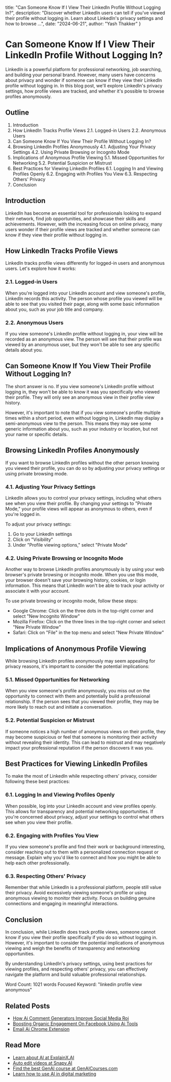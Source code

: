   title: "Can Someone Know If I View Their LinkedIn Profile Without Logging In?",
  description: "Discover whether LinkedIn users can tell if you've viewed their profile without logging in. Learn about LinkedIn's privacy settings and how to browse ...",
  date: "2024-06-21",
  author: "Yash Thakker"
}

# Can Someone Know If I View Their LinkedIn Profile Without Logging In?

LinkedIn is a powerful platform for professional networking, job searching, and building your personal brand. However, many users have concerns about privacy and wonder if someone can know if they view their LinkedIn profile without logging in. In this blog post, we'll explore LinkedIn's privacy settings, how profile views are tracked, and whether it's possible to browse profiles anonymously.

## Outline

1. Introduction
2. How LinkedIn Tracks Profile Views
   2.1. Logged-in Users
   2.2. Anonymous Users
3. Can Someone Know If You View Their Profile Without Logging In?
4. Browsing LinkedIn Profiles Anonymously
   4.1. Adjusting Your Privacy Settings
   4.2. Using Private Browsing or Incognito Mode
5. Implications of Anonymous Profile Viewing
   5.1. Missed Opportunities for Networking
   5.2. Potential Suspicion or Mistrust
6. Best Practices for Viewing LinkedIn Profiles
   6.1. Logging In and Viewing Profiles Openly
   6.2. Engaging with Profiles You View
   6.3. Respecting Others' Privacy
7. Conclusion

## Introduction

LinkedIn has become an essential tool for professionals looking to expand their network, find job opportunities, and showcase their skills and achievements. However, with the increasing focus on online privacy, many users wonder if their profile views are tracked and whether someone can know if they view their profile without logging in.

## How LinkedIn Tracks Profile Views

LinkedIn tracks profile views differently for logged-in users and anonymous users. Let's explore how it works:

### 2.1. Logged-in Users

When you're logged into your LinkedIn account and view someone's profile, LinkedIn records this activity. The person whose profile you viewed will be able to see that you visited their page, along with some basic information about you, such as your job title and company.

### 2.2. Anonymous Users

If you view someone's LinkedIn profile without logging in, your view will be recorded as an anonymous view. The person will see that their profile was viewed by an anonymous user, but they won't be able to see any specific details about you.

## Can Someone Know If You View Their Profile Without Logging In?

The short answer is no. If you view someone's LinkedIn profile without logging in, they won't be able to know it was you specifically who viewed their profile. They will only see an anonymous view in their profile view history.

However, it's important to note that if you view someone's profile multiple times within a short period, even without logging in, LinkedIn may display a semi-anonymous view to the person. This means they may see some generic information about you, such as your industry or location, but not your name or specific details.

## Browsing LinkedIn Profiles Anonymously

If you want to browse LinkedIn profiles without the other person knowing you viewed their profile, you can do so by adjusting your privacy settings or using private browsing mode.

### 4.1. Adjusting Your Privacy Settings

LinkedIn allows you to control your privacy settings, including what others see when you view their profile. By changing your settings to "Private Mode," your profile views will appear as anonymous to others, even if you're logged in.

To adjust your privacy settings:
1. Go to your LinkedIn settings
2. Click on "Visibility"
3. Under "Profile viewing options," select "Private Mode"

### 4.2. Using Private Browsing or Incognito Mode

Another way to browse LinkedIn profiles anonymously is by using your web browser's private browsing or incognito mode. When you use this mode, your browser doesn't save your browsing history, cookies, or login information. This means that LinkedIn won't be able to track your activity or associate it with your account.

To use private browsing or incognito mode, follow these steps:
- Google Chrome: Click on the three dots in the top-right corner and select "New Incognito Window"
- Mozilla Firefox: Click on the three lines in the top-right corner and select "New Private Window"
- Safari: Click on "File" in the top menu and select "New Private Window"

## Implications of Anonymous Profile Viewing

While browsing LinkedIn profiles anonymously may seem appealing for privacy reasons, it's important to consider the potential implications:

### 5.1. Missed Opportunities for Networking

When you view someone's profile anonymously, you miss out on the opportunity to connect with them and potentially build a professional relationship. If the person sees that you viewed their profile, they may be more likely to reach out and initiate a conversation.

### 5.2. Potential Suspicion or Mistrust

If someone notices a high number of anonymous views on their profile, they may become suspicious or feel that someone is monitoring their activity without revealing their identity. This can lead to mistrust and may negatively impact your professional reputation if the person discovers it was you.

## Best Practices for Viewing LinkedIn Profiles

To make the most of LinkedIn while respecting others' privacy, consider following these best practices:

### 6.1. Logging In and Viewing Profiles Openly

When possible, log into your LinkedIn account and view profiles openly. This allows for transparency and potential networking opportunities. If you're concerned about privacy, adjust your settings to control what others see when you view their profile.

### 6.2. Engaging with Profiles You View

If you view someone's profile and find their work or background interesting, consider reaching out to them with a personalized connection request or message. Explain why you'd like to connect and how you might be able to help each other professionally.

### 6.3. Respecting Others' Privacy

Remember that while LinkedIn is a professional platform, people still value their privacy. Avoid excessively viewing someone's profile or using anonymous viewing to monitor their activity. Focus on building genuine connections and engaging in meaningful interactions.

## Conclusion

In conclusion, while LinkedIn does track profile views, someone cannot know if you view their profile specifically if you do so without logging in. However, it's important to consider the potential implications of anonymous viewing and weigh the benefits of transparency and networking opportunities.

By understanding LinkedIn's privacy settings, using best practices for viewing profiles, and respecting others' privacy, you can effectively navigate the platform and build valuable professional relationships.

Word Count: 1021 words
Focused Keyword: "linkedin profile view anonymous"

## Related Posts
- [How Ai Comment Generators Improve Social Media Roi](https://www.olly.social/blog/post/how-ai-comment-generators-improve-social-media-roi)
- [Boosting Organic Engagement On Facebook Using Ai Tools](https://www.olly.social/blog/post/boosting-organic-engagement-on-facebook-using-ai-tools)
- [Email Ai Chrome Extension](https://www.olly.social/blog/post/email-ai-chrome-extension)


## Read More

- [Learn about AI at ExplainX.AI](https://explainx.ai)
- [Auto edit videos at Snapy.AI](https://snapy.ai)
- [Find the best GenAI course at GenAICourses.com](https://genaicourses.com)
- [Learn how to use AI in digital marketing](https://www.udemy.com/course/2024-generative-ai-masterclass-beginners-to-expert/?referralCode=65445B91BF0DB591B523)
